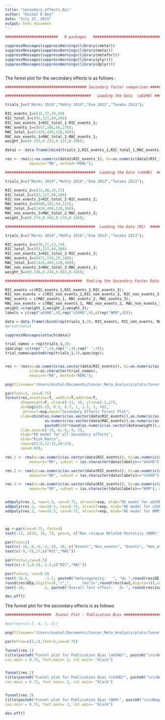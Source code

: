 ```yaml
---
title: "secondary_effects_ALL"
author: "Kushal K Dey"
date: "July 27, 2015"
output: html_document
---
```


```r


########################   R packages   #################################

suppressMessages(suppressWarnings(library(rmeta)))
suppressMessages(suppressWarnings(library(meta)))
suppressMessages(suppressWarnings(library(metafor)))
suppressMessages(suppressWarnings(library(plyr)))
suppressMessages(suppressWarnings(library(dplyr)))



```


The forest plot for the secondary effects is as follows : 

```r

##################################### Secondary factor comparison ##############################################

#######################################   Loading the Data  (aGVHD) #######################################

trials_1=c("Marks 2010","Mohty 2010","Eom 2013","Tanaka 2013");

RIC_events_1=c(36,37,29,84)
RIC_total_1=c(93,127,60,206)
RIC_non_events_1=RIC_total_1-RIC_events_1;
MAC_events_1=c(657,166,60,170);
MAC_total_1=c(1428,449,120,369);
MAC_non_events_1=MAC_total_1-MAC_events_1;
weight_1=c(0.255,0.232,0.127,0.386);

data1 <- data.frame(cbind(trials_1,RIC_events_1,RIC_total_1,MAC_events_1,MAC_total_1),stringsAsFactors=FALSE);

res <- rma(ai=as.numeric(data1$RIC_events_1), bi=as.numeric(data1$RIC_total_1), ci=as.numeric(data1$MAC_events_1), di=as.numeric(data1$MAC_total_1),data=data1,
           measure="RR", method="REML");

#########################################  Loading the Data (cGVHD)  #########################################

trials_2=c("Marks 2010","Mohty 2010","Eom 2013","Tanaka 2013");

RIC_events_2=c(32,48,34,72)
RIC_total_2=c(93,127,60,206)
RIC_non_events_2=RIC_total_2-RIC_events_2;
MAC_events_2=c(600,162,54,122);
MAC_total_2=c(1428,449,120,369);
MAC_non_events_2=MAC_total_2-MAC_events_2;
weight_2=c(0.274,0.266,0.134,0.326);

#########################################  Loading the Data (RI)  #########################################

trials_3=c("Marks 2010","Mohty 2010","Eom 2013","Tanaka 2013");

RIC_events_3=c(30,27,13,74)
RIC_total_3=c(93,127,60,206)
RIC_non_events_3=RIC_total_3-RIC_events_3;
MAC_events_3=c(471,130,29,140);
MAC_total_3=c(1428,449,120,369);
MAC_non_events_3=MAC_total_3-MAC_events_3;
weight_3=c(0.246,0.244,0.082,0.428);

###################################  Pooling the Secondary Factor Data  #####################################

RIC_events =c(RIC_events_1,RIC_events_2,RIC_events_3);
RIC_non_events = c(RIC_non_events_1,RIC_non_events_2, RIC_non_events_3);
MAC_events = c(MAC_events_1, MAC_events_2, MAC_events_3);
MAC_non_events = c(MAC_non_events_1, MAC_non_events_2, MAC_non_events_3);
weight =c(weight_1,weight_2,weight_3);
labels = c(rep("aGVHD",4),rep("cGVHD",4),c(rep("NRM",4)));

data = data.frame(cbind(rep(trials_1,3), RIC_events, RIC_non_events, MAC_events, MAC_non_events,weight, labels));
#print(data)

suppressMessages(attach(data))

trial_names = rep(trials_1,3);
spacings =c(rep(".",4),rep("",4),rep(" ",4));
trial_names=paste0(rep(trials_1,3),spacings);


res <- rma(ai=as.numeric(as.vector(data$RIC_events)), bi=as.numeric(as.vector(data$RIC_non_events)), ci=as.numeric(as.vector(data$MAC_events)), di=as.numeric(as.vector(data$MAC_non_events)),data=data,
           slab=as.character(trial_names),
           measure="RR", method="REML");

png(filename="/Users/kushal/Documents/Cancer_Meta_Analysis/plots/forest_secondary_effects_all.png",width=700,height=500,res=100)

par(font=2, cex=0.75)
forest(res,annotate=T, addfit=T,addcred=T, 
       showweight=F, xlim=c(-13, 4), ylim=c(-2,27),
       at=log(c(0.25, 0.5, 0.7, 1, 1.5, 2, 4)),
        atransf=exp,main="Secondary Effects Forest Plot",
       ilab=cbind(as.numeric(as.vector(data$RIC_events)),as.numeric(as.vector(data$RIC_non_events)),
                  as.numeric(as.vector(data$MAC_events)),as.numeric(as.vector(data$MAC_non_events)),
                  paste0(100*round(as.numeric(as.vector(data$weight)),digits=3))),
       ilab.xpos=c(-10,-8,-6,-4,-2), 
       mlab="RE model for all Secondary effects",
       xlab="Risk Ratio",
       rows=c(3:6,12:15,20:23),
       cex=0.80);

res.1 <- rma(ai=as.numeric(as.vector(data$RIC_events)), bi=as.numeric(as.vector(data$RIC_non_events)), ci=as.numeric(as.vector(data$MAC_events)), di=as.numeric(as.vector(data$MAC_non_events)),data=data,
           measure="RR", subset = (as.character(data$labels)=="aGVHD"), method="REML");

res.2 <- rma(ai=as.numeric(as.vector(data$RIC_events)), bi=as.numeric(as.vector(data$RIC_non_events)), ci=as.numeric(as.vector(data$MAC_events)), di=as.numeric(as.vector(data$MAC_non_events)),data=data,
           measure="RR", subset = (as.character(data$labels)=="cGVHD"), method="REML");

res.3 <- rma(ai=as.numeric(as.vector(data$RIC_events)), bi=as.numeric(as.vector(data$RIC_non_events)), ci=as.numeric(as.vector(data$MAC_events)), di=as.numeric(as.vector(data$MAC_non_events)),data=data,
           measure="RR", subset = (as.character(data$labels)=="NRM"), method="REML");


addpoly(res.1, row=1.5, cex=0.75, atransf=exp, mlab="RE model for aGVHD");
addpoly(res.2, row=10.5, cex=0.75, atransf=exp, mlab="RE model for cGVHD");
addpoly(res.3, row=18.5, cex=0.75, atransf=exp, mlab="RE model for NRM");



op <-par(cex=0.75, font=4)
text(-13, c(24, 16, 7), pos=4, c("Non relapse Related Mortality (NRM)", "chronic GVHD (cGVHD)","acute GVHD (aGVHD)"), cex=0.8)

par(font=2)
text(c(-10,-8,-6,-4,-2), 26, c("Events","Non_events", "Events", "Non_events","Weight (%)"));
text(c(-9,-5),27,c("RIC","MAC"))

par(font=2,cex=0.5)
text(c(-0.5,0.5),-1.5,c("RIC","MAC"))

par(font=2, cex=0.5)
text(-10.5,       -1.5, paste0("Heterogeneity:   ", "Q= ",round(res$QE,digits=2)," (p-val= ",
round(res$QEp,digits=3),")",",     tau^2=",round(res$tau2,digits=3)),cex=1)
text(-10,        -2, paste0("Overall Test effect:   Z= ", round(res$zval,digits=2), " (p-val= ",round(res$pval,digits=3),")"),cex=1)

dev.off()


```

The funnel plot for the secondary effects is as follows 

```r
#####################  Funnel Plot : Publication Bias ###################3

#par(mar=c(-2,-4,-1,-1))

png(filename="/Users/kushal/Documents/Cancer_Meta_Analysis/plots/funnel_secondary_effects_all.png",width=700,height=500)

par(mfrow=c(3,1),font=2,cex=0.75)

funnel(res.1)
title(paste0("Funnel plot for Publication Bias (aGVHD)", paste0("\n\nBegg's test: ",round(as.numeric(ranktest(res.1)$tau),digits=2)," (p-val= ", round(ranktest(res.1)$pval,digits=3),")",": ", "Egger's test: ", round(as.numeric(regtest(res.1)$zval),digits=2), " (p-val= ", round(regtest(res.1)$pval,digits=3),")")),
cex.main = 0.75, font.main= 2, col.main= "black")


funnel(res.2)
title(paste0("Funnel plot for Publication Bias (cGVHD)", paste0("\n\nBegg's test: ",round(as.numeric(ranktest(res.2)$tau),digits=2)," (p-val= ", round(ranktest(res.2)$pval,digits=3),")",": ", "Egger's test: ", round(as.numeric(regtest(res.2)$zval),digits=2), " (p-val= ", round(regtest(res.2)$pval,digits=3),")")),
cex.main = 0.75, font.main= 2, col.main= "black")


funnel(res.3)
title(paste0("Funnel plot for Publication Bias (NRM)", paste0("\n\nBegg's test: ",round(as.numeric(ranktest(res.3)$tau),digits=2)," (p-val= ", round(ranktest(res.3)$pval,digits=3),")",": ", "Egger's test: ", round(as.numeric(regtest(res.3)$zval),digits=2), " (p-val= ", round(regtest(res.3)$pval,digits=3),")")),
cex.main = 0.75, font.main= 2, col.main= "black")

dev.off()


```

